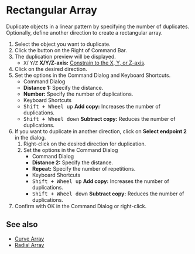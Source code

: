 
# Rectangular Array

<Reference shortcut="" command="Rectangular Array" button="Right of Command Bar" />

Duplicate objects in a linear pattern by specifying the number of duplicates. Optionally, define another direction to create a rectangular array.

1. Select the object you want to duplicate.
2. Click the button <ButtonIcon type="button-rectangular-array" /> on the Right of Command Bar.
3. The duplication preview will be displayed.
   - <kbd>X</kbd>/ <kbd>Y</kbd>/<kbd>Z</kbd> **X/Y/Z-axis:** [Constrain to the X, Y, or Z-axis](./sketching-essentials#constrain-to-an-axis).
4. Click on the desired direction.
5. Set the options in the Command Dialog and Keyboard Shortcuts.
   - <Kst>Command Dialog</Kst>
   - **Distance 1:** Specify the distance.
   - **Number:** Specify the number of duplications.
   - <Kst>Keyboard Shortcuts</Kst>
   - <kbd>Shift + Wheel up</kbd> **Add copy:** Increases the number of duplications.
   - <kbd>Shift + Wheel down</kbd> **Subtract copy:** Reduces the number of duplications.
6. If you want to duplicate in another direction, click on **Select endpoint 2** in the dialog.
   1. Right-click on the desired direction for duplication.
   2. Set the options in the Command Dialog 
      - <Kst>Command Dialog</Kst>
      - **Distance 2:** Specify the distance.
      - **Repeat:** Specify the number of repetitions.
      - <Kst>Keyboard Shortcuts</Kst>
      - <kbd>Shift + Wheel up</kbd> **Add copy:** Increases the number of duplications.
      - <kbd>Shift + Wheel down</kbd> **Subtract copy:** Reduces the number of duplications.
7. Confirm with OK in the Command Dialog or right-click.

## See also
- [Curve Array](./curve-array)
- [Radial Array](./radial-array)